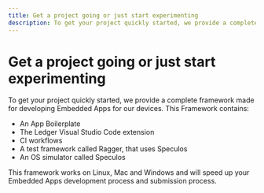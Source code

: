 ```yaml
---
title: Get a project going or just start experimenting
description: To get your project quickly started, we provide a complete framework made for developing Embedded Apps for our devices
---
```



# Get a project going or just start experimenting

To get your project quickly started, we provide a complete framework made for developing Embedded Apps for our devices. This Framework contains:

- An App Boilerplate
- The Ledger Visual Studio Code extension
- CI workflows
- A test framework called Ragger, that uses Speculos
- An OS simulator called Speculos

This framework works on Linux, Mac and Windows and will speed up your Embedded Apps development process and submission process.

<Cards num={2}>
  <Card
    title="The Ledger framework"
    href="/docs/device-app/quickstart/framework"
  />
  <Card
    title="Build & Load an app"
    href="/docs/device-app/quickstart/build-load"
  />
</Cards>